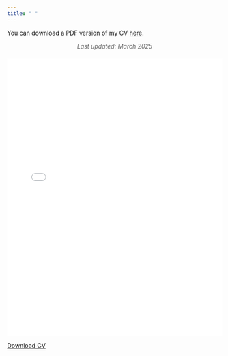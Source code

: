 ```yaml
---
title: " "
---
```


You can download a PDF version of my CV [here](CV2025-Machado.pdf).

<div style="text-align: center; font-style: italic; margin-bottom: 20px; color: #666;">
  Last updated: March 2025
</div>

<div style="position: relative; padding-bottom: 129%; /* 8.5:11 aspect ratio */ height: 0; max-width: 850px; margin: 0 auto;">
  <iframe src="CV2025-Machado.pdf" style="position: absolute; top: 0; left: 0; width: 100%; height: 100%; border: none; background-color: #f5f5f5;"></iframe>
</div>

<div class="text-center mt-4">
  <a href="CV2025-Machado.pdf" class="btn btn-primary" download>Download CV</a>
</div>